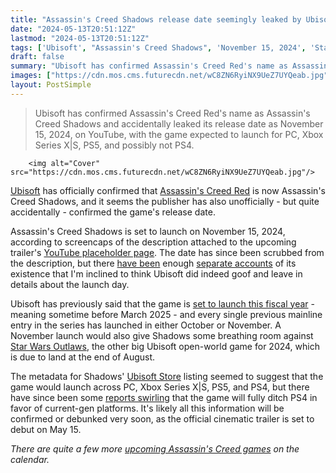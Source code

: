 ```yaml
---
title: "Assassin's Creed Shadows release date seemingly leaked by Ubisoft in its own trailer placeholder"
date: "2024-05-13T20:51:12Z"
lastmod: "2024-05-13T20:51:12Z"
tags: ['Ubisoft', "Assassin's Creed Shadows", 'November 15, 2024', 'Star Wars Outlaws', 'PS5', 'Xbox Series X|S', "Assassin's Creed", 'YouTube', 'RPG']
draft: false
summary: "Ubisoft has confirmed Assassin's Creed Red's name as Assassin's Creed Shadows and accidentally leaked its release date as November 15, 2024, on YouTube, with the game expected to launch for PC, Xbox Series X|S, PS5, and possibly not PS4."
images: ["https://cdn.mos.cms.futurecdn.net/wC8ZN6RyiNX9UeZ7UYQeab.jpg"]
layout: PostSimple
---
```

> Ubisoft has confirmed Assassin's Creed Red's name as Assassin's Creed Shadows and accidentally leaked its release date as November 15, 2024, on YouTube, with the game expected to launch for PC, Xbox Series X|S, PS5, and possibly not PS4.


        <img alt="Cover" src="https://cdn.mos.cms.futurecdn.net/wC8ZN6RyiNX9UeZ7UYQeab.jpg"/>
        
[Ubisoft](https://www.gamesradar.com/tag/ubisoft/) has officially confirmed that [Assassin's Creed Red](https://www.gamesradar.com/assassins-creed-codename-red-guide/) is now Assassin's Creed Shadows, and it seems the publisher has also unofficially - but quite accidentally - confirmed the game's release date.

Assassin's Creed Shadows is set to launch on November 15, 2024, according to screencaps of the description attached to the upcoming trailer's [YouTube placeholder page](https://www.youtube.com/watch?v=vovkzbtYBC8). The date has since been scrubbed from the description, but there [have been](https://twitter.com/Andreaalex2001/status/1790059431142523153) enough [separate accounts](https://www.reddit.com/r/assassinscreed/comments/1cr64td/possible_release_date_for_assassins_creed_shadows/) of its existence that I'm inclined to think Ubisoft did indeed goof and leave in details about the launch day.

Ubisoft has previously said that the game is [set to launch this fiscal year](https://www.gamesradar.com/assassins-creed-red-ubisofts-open-world-rpg-set-in-japan-is-set-to-launch-by-march-2025/) - meaning sometime before March 2025 - and every single previous mainline entry in the series has launched in either October or November. A November launch would also give Shadows some breathing room against [Star Wars Outlaws](https://www.gamesradar.com/star-wars-outlaws-guide/), the other big Ubisoft open-world game for 2024, which is due to land at the end of August.

The metadata for Shadows' [Ubisoft Store](https://ubisoft.pxf.io/c/221109/864200/12050?subId1=grd-us-4397149593527313369&sharedId=grd-us&u=https%3A%2F%2Fstore.ubisoft.com%2Fus%2Fassassins-creed-shadows%2F660e5a17fbff4e2940488bce.html%3Flang%3Den_US) listing seemed to suggest that the game would launch across PC, Xbox Series X|S, PS5, and PS4, but there have since been some [reports swirling](https://twitter.com/Wario64/status/1790055456913645712) that the game will fully ditch PS4 in favor of current-gen platforms. It's likely all this information will be confirmed or debunked very soon, as the official cinematic trailer is set to debut on May 15.

*There are quite a few more *[<em>upcoming Assassin's Creed games</em>](https://www.gamesradar.com/upcoming-assassins-creed-games/)* on the calendar.*
        